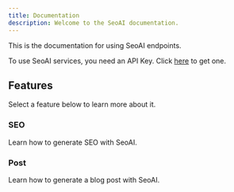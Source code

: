 ```yaml
---
title: Documentation
description: Welcome to the SeoAI documentation.
---
```


This is the documentation for using SeoAI endpoints.

<Callout>

To use SeoAI services, you need an API Key. Click [here](/dashboard/usage) to get one.

</Callout>

## Features

Select a feature below to learn more about it.

<div className="grid sm:grid-cols-2 gap-4 mt-6">

<Card href="/docs/generate/seo">

### SEO

Learn how to generate SEO with SeoAI.

</Card>

<Card href="/docs/generate/post">

### Post

Learn how to generate a blog post with SeoAI.

</Card>

</div>
